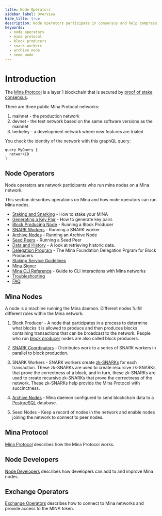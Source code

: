 ```yaml
---
title: Node Operators
sidebar_label: Overview
hide_title: true
description: Node operators participate in consensus and help compress data by generating zk-SNARKs.
keywords:
  - node operators
  - mina protocol
  - block producers
  - snark workers
  - archive node
  - seed node
---
```


# Introduction

The [Mina Protocol](/mina-protocol) is a layer 1 blockchain that is secured by [proof of stake consensus](/mina-protocol/proof-of-stake).

There are three public Mina Protocol networks:

1. mainnet  - the production network
2. devnet   - the test network based on the same software versions as the mainnet
3. berkeley - a development network where new features are trialed

You check the identity of the network with this graphQL query:

```
query MyQuery {
  networkID
}
```


## Node Operators

Node operators are network participants who run mina nodes on a Mina network.

This section describes operations on Mina and how node operators can run Mina nodes.

- [Staking and Snarking](/node-operators/staking-and-snarking) - How to stake your MINA
- [Generating a Key Pair](/node-operators/generating-a-keypair) - How to generate key pairs
- [Block Producing Node](/node-operators/block-producer-node) - Running a Block Producer
- [SNARK Workers](/node-operators/snark-workers) - Running a SNARK worker
- [Archive Nodes](/node-operators/archive-nodes) - Running an Archive Node
- [Seed Peers](/node-operators/seed-peers) - Running a Seed Peer
- [Data and History](/node-operators/data-and-history) - A look at retrieving historic data.
- [Delegation Program](/node-operators/delegation-program) - The Mina Foundation Delegation Prgram for Block Producers 
- [Staking Service Guidelines](/node-operators/staking-service-guidelines)
- [Mina Signer](/node-operators/mina-signer)
- [Mina CLI Reference](/node-operators/mina-cli-reference) - Guide to CLI interactions with Mina networks 
- [Troubleshooting](/node-operators/troubleshooting)
- [FAQ](/node-operators/faq)


## Mina Nodes

A node is a machine running the Mina daemon. Different nodes fulfill different roles within the Mina network:

1. Block Producer - A node that participates in a process to determine what blocks it is allowed to produce and then produces blocks containing transactions that can be broadcast to the network. People who run [block producer](https://docs.minaprotocol.com/mina-protocol/block-producers) nodes are also called block producers.

2. [SNARK Coordinators](https://docs.minaprotocol.com/glossary#snark-coordinator) - Distributes work to a series of SNARK workers in parallel to block production.

3. SNARK Workers -  SNARK workers create [zk-SNARKs](https://minaprotocol.com/blog/what-are-zk-snarks) for each transaction. These zk-SNARKs are used to create recursive zk-SNARKs that prove the correctness of a block, and in turn, these zk-SNARKs are used to create recursive zk-SNARKs that prove the correctness of the network. These zk-SNARKs help provide the Mina Protocol with succinctness. 

4. [Archive Nodes](https://docs.minaprotocol.com/node-operators/archive-node) - Mina daemon configured to send blockchain data to a [PostgreSQL](https://www.postgresql.org/) database.

5. Seed Nodes - Keep a record of nodes in the network and enable nodes joining the network to connect to peer nodes.


## Mina Protocol

[Mina Protocol](../mina-protocol) describes how the Mina Protocol works.

## Node Developers

[Node Developers](../node-developers) describes how developers can add to and improve Mina nodes.

## Exchange Operators

[Exchange Operators](../exchange-operators/faq) describes how to connect to Mina networks and provide access to the MINA token.
